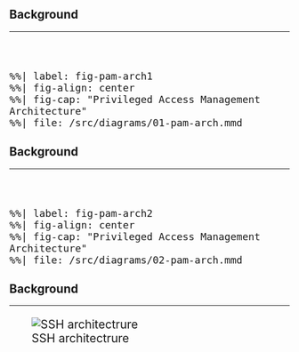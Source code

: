 ## Background

<hr class="hr-blue">

<br>
<br>

:::{style="font-size: 150%;"}
<!-- https://github.com/quarto-dev/quarto-cli/issues/3973 -->
```mermaid
%%| label: fig-pam-arch1
%%| fig-align: center
%%| fig-cap: "Privileged Access Management Architecture"
%%| file: /src/diagrams/01-pam-arch.mmd
```
:::

## Background

<hr class="hr-blue">

<br>
<br>

:::{style="font-size: 150%;"}
<!-- https://github.com/quarto-dev/quarto-cli/issues/3973 -->
```mermaid
%%| label: fig-pam-arch2
%%| fig-align: center
%%| fig-cap: "Privileged Access Management Architecture"
%%| file: /src/diagrams/02-pam-arch.mmd
```
:::

## Background

<hr class="hr-blue">

:::{style="font-size: 150%;"}
<!-- https://blog.cloudsigma.com/how-to-build-robust-security-measures-to-protect-your-servers/ -->
<!-- https://www.cloudpanel.io/blog/what-are-ssh-keys/ -->
![SSH architectrure](/src/images/ssh-arch.svg){#fig-ssh-arch}
:::

